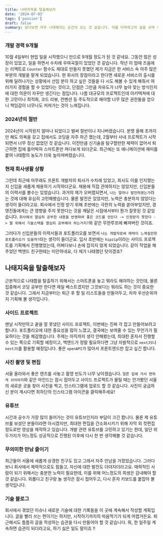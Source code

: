 ```yaml
---
title: 나태지옥을 탈출해보자
date: '2024-07-03'
tags: ['passion']
draft: false
summary: 살다보면 자주 나태해지는 순간이 오는 것 같습니다. 이를 타파하고자 글을 쓰며 새로운 다짐을 하고자 하는데, 타이밍이 된 것 같습니다.
---
```


### 개발 경력 9개월

10월 4일부터 현업 일을 시작했으니 만으로 9개월 정도가 된 것 같네요. 그동안 많은 성장이 있었고, 일을 하면서 수차례 우여곡절이 있었던 것 같습니다. 작년 이 맘때 즈음에는 리액트로 `Counter` 함수도 제대로 만들지 못했던 제가 지금은 한 서비스 속 아주 많은 부분의 개발을 맡게 되었습니다.
현 회사의 장점이라고 한다면 새로운 서비스의 출시를 위해 달려나가는 상황에서 선임 분이 하고 싶은 것들을 다 시도 해볼 수 있게 해줘서 여러가지 경험을 할 수 있었다는 것이고, 단점은 그만큼 자유도가 너무 높아 맞는 방식인지에 대한 의문이 자꾸만 생긴다는 점입니다.
나름 대규모의 프로젝트인데 아키텍쳐에 대한 고민이나 최적화, 코드 리뷰, 컨벤션 등 주도적으로 해야할 너무 많은 권한들을 얻으니 책임감이 너무나도 커져가는 것이 느껴집니다.

### 2024년의 절반

2024년이 시작된지 얼마나 되었다고 벌써 절반이나 지나버렸습니다. 분명 올해 초까지만 해도 의욕을 갖고 집에서도 코딩을 자주 하곤 했는데, 2월부터 사내 프로젝트가 시작되면서 너무 정신 없었던 것 같습니다. 이전만큼 신기술을 탐구할만한 체력이 없어서 퇴근하면 집에 틀어박혀 스마트폰만 쳐다보게 되더군요.
최근에는 또 애니메이션에 재미를 붙여 나태함의 농도가 더욱 높아져버렸습니다.

### 현재 회사생활 상황

그런데 최근에 아무래도 프론트 개발자의 퇴사가 수차례 있었고, 회사도 이를 인지했는지 신입을 새롭게 채용하기 시작하더군요. 채용에 직접 관여하지는 않았지만, 신입분들의 이력서를 볼수는 있었습니다. 과거의 제가 오버랩되면서, `나는 얼마나 발전하였는가`라는 것에 대해 유심히 고민해봤습니다.
물론 발전은 있었지만, 노력은 충분하지 않았다는 생각이 들더라고요. 회사에서 인정 받기 위해 초반에는 극한의 노력을 쏟아부었지만, 경영진들에게는 큰 영향을 주지 못한다는 것을 깨달은 시점에서부터 뭔가 잘못된 것 같았습니다. `회사에서 열심히 공부한 내용을 반영하여 좋은 코드를 만든다 -> 인정받지 못한다 -> 뭘 위해서 기술스택을 열심히 공부해야 하는거지?`와 같은 무한루프에 빠져버린 것이죠.

그러다가 신입분들의 이력서들과 포트폴리오를 보면서 `나는 개발자로써 매력이 느껴질만한 포트폴리오가 있을까?`라는 생각이 들더군요. 입사 초반에는 `hipzip`이라는 사이드 프로젝트를 기획해서 진행했었는데, 어쩌다보니 손에 잡히지 않게 되었습니다. 같이 작업을 해주었던 백엔드 친구한테는 미안하네요, 다 제가 나태했던 탓이겠죠?

## 나태지옥을 탈출해보자

근본적으로 나태함을 탈출하기 위해서는 스마트폰을 놓고 뭐라도 해야하는 것인데, 물론 집중해서 코딩 공부만 한다면 제일 베스트겠지만 그것보다는 뭐라도 하는 것이 중요한 것 같습니다. 그래서 지금부터는 퇴근 후 할 일 리스트들을 만들어두고, 차차 우선순위까지 기획해 볼 생각입니다.

### 사이드 프로젝트

맨날 시작만하고 끝을 잘 못냈던 사이드 프로젝트, 이번에는 진짜 각 잡고 만들어보려고 합니다. 포트폴리오에 대한 중요성을 많이 느꼈고, 결국에는 보여줄 수 있는 무언가가 필요하다는 것을 체감했습니다. 주제는 아직까지 생각 안해봤는데, 최대한 혼자서 진행할 수 있는 쪽으로 기획할 예정이고, 백엔드가 정말 필요하다면 그냥 자발적으로 `nextJS`나 `nestJS`를 활용할 예정입니다.
좋은 `openAPI`가 많아서 프론트엔드만 잡고 싶긴 합니다.

### 사진 촬영 및 편집

서울 올라와서 좋은 렌즈를 사놓고 촬영 빈도가 너무 낮아졌습니다. `얼른 집에 가서 편하게 쉬어야지`와 같은 마인드는 잠시 접어두고 사이드 프로젝트가 물릴 때는 안가봤던 서울의 새로운 곳을 찾아 사진을 찍고, 인스타그램에 업로드 할 것 같습니다. 사진이 궁금하신 분이 계시다면 최하단의 인스타그램 아이콘을 클릭해주세요!

### 유튜브

시간과 공수가 가장 많이 들어가는 것이 유튜브인지라 부담이 크긴 합니다. 물론 제 유튜브를 보셨던 분들이라면 아시겠지만, 최대한 편집을 간소화시키기 위해 자막 외 컷편집 정도로만 영상을 제작하고 있습니다. 개발 관련 유튜브를 고민하고 있기는 한데, 일단 위 두가지가 어느정도 성공적으로 진행된 이후에 다시 한 번 생각해볼 것 같습니다.

### 무의미한 만남 줄이기

최근들어 서울에 새롭게 상경한 친구도 있고 그래서 자주 만남을 가졌었습니다. 그러다보니 회사에서 체력적으로도 힘들고, 자신에 대한 발전도 더뎌지더라고요. 매력적인 사람이 되기 위해서는 충분한 노력이 필요한데, 이를 위해 어느정도의 희생은 감내해야 할 것 같습니다. 외롭다고 친구랑 놀 생각은 잠시 접어두고, 다시 혼자 키보드를 붙잡아 볼 생각입니다.

### 기술 블로그

회사에서 겪었던 이슈나 새로운 기술에 대한 기록들을 이 곳에 계속해서 작성할 계획입니다. 글을 빨리 쓰는 편이기는 하지만, 시작하기까지의 마음먹기가 되게 어렵거든요. 퇴근해서도 틈틈히 글을 작성하는 습관을 다시 만들어야 할 것 같습니다. 뭐, 한 일주일 계속하면 습관이 되더라고요, 하기 싫은 일도 말이죠 !!
